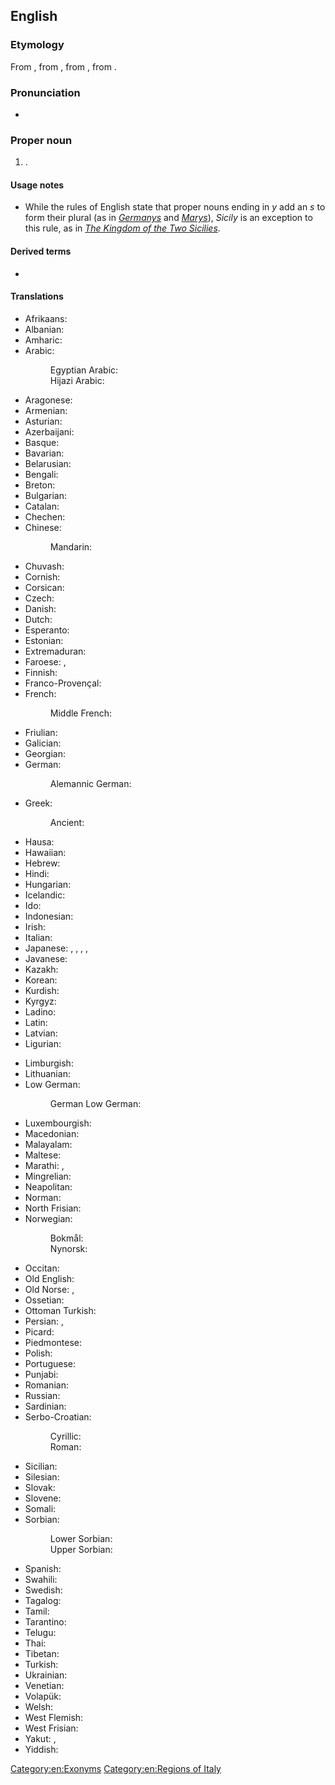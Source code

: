 ==English==

===Etymology===
From {{der|en|it|Sicilia}}, from {{der|en|la|Sicilia|}}, from {{der|en|grc|Σικελία|}}, from {{m|grc|Σίκελος||{{w|Sicels}}}}.

===Pronunciation===
* {{IPA|en|/ˈsɪsɨli/}}

===Proper noun===
{{wikipedia}}
{{en-proper noun|Sicilies}} {{qualifier|see usage notes below}}

# {{place|en|autonomous region/and/island|c/Italy}}.

====Usage notes====
* While the rules of English state that proper nouns ending in ''y'' add an ''s'' to form their plural (as in ''[[Germany]]s'' and ''[[Mary]]s''), ''Sicily'' is an exception to this rule, as in ''[[w:Kingdom of the Two Sicilies|The Kingdom of the Two Sicilies]]''.

====Derived terms====
* {{l|en|Sicilian}}

====Translations====
{{trans-top|island}}
* Afrikaans: {{t|af|Sisilië}}
* Albanian: {{t|sq|Siçilia|f}}
* Amharic: {{t|am|ሲኪልያ}}
* Arabic: {{t|ar|صِقِلِّيَّة|f}}
*: Egyptian Arabic: {{t|arz|سيسيليا|f|tr=sisilia|sc=Arab}}
*: Hijazi Arabic: {{t|acw|صِقِلِّيَّة|f|tr=ṣigilliya}}
* Aragonese: {{t|an|Secilia|f}}
* Armenian: {{t|hy|Սիցիլիա}}
* Asturian: {{t|ast|Sicilia|f}}
* Azerbaijani: {{t|az|Siciliya}}
* Basque: {{t|eu|Sizilia}}
* Bavarian: {{t|bar|Sizilien|n}}
* Belarusian: {{t|be|Сыцылія|f}}
* Bengali: {{t|bn|সিসিলি}}
* Breton: {{t|br|Sikilia|f}}
* Bulgarian: {{t|bg|Сицилия|f}}
* Catalan: {{t|ca|Sicília|f}}
* Chechen: {{t|ce|Сицили}}
* Chinese:
*: Mandarin: {{t+|cmn|西西里|tr=Xixīlǐ|sc=Hani}}
* Chuvash: {{t|cv|Сицили}}
* Cornish: {{t|kw|Sisili|f}}
* Corsican: {{t|co|Sicilia|f}}
* Czech: {{t+|cs|Sicílie|f}}
* Danish: {{t|da|Sicilien}}
* Dutch: {{t+|nl|Sicilië|n}}
* Esperanto: {{t|eo|Sicilio}}
* Estonian: {{t|et|Sitsiilia}}
* Extremaduran: {{t|ext|Sicília|f}}
* Faroese: {{t|fo|Sikiloy|f}}, {{t|fo|Sisilia|f}}
* Finnish: {{t+|fi|Sisilia}}
* Franco-Provençal: {{t|frp|Secila|f}}
* French: {{t+|fr|Sicile|f}}
*: Middle French: {{t|frm|Sycile|f}}
* Friulian: {{t|fur|Sicilie|f}}
* Galician: {{t|gl|Sicilia|f}}
* Georgian: {{t|ka|სიცილია}}
* German: {{t+|de|Sizilien|n}}
*: Alemannic German: {{t|gsw|Sizilie|n}}
* Greek: {{t+|el|Σικελία|f}}
*: Ancient: {{t|grc|Σικελία|f}}
* Hausa: {{t|ha|Sisiliya}}
* Hawaiian: {{t|haw|Kikilia}}
* Hebrew: {{t|he|סִיצִילְיָה|f}}
* Hindi: {{t|hi|सिसिली}}
* Hungarian: {{t+|hu|Szicília}}
* Icelandic: {{t|is|Sikiley|f}}
* Ido: {{t+|io|Sicilia}}
* Indonesian: {{t|id|Sisilia}}
* Irish: {{t|ga|Sicil|f|alt=An tSicil}}
* Italian: {{t+|it|Sicilia|f}}
* Japanese: {{t|ja|シチリア|tr=Shichiria}}, {{t|ja|シチリア州|tr=Shichiria-shū}} {{q|region}}, {{t|ja|シチリア島|tr=Shichiria-tō}} {{q|island}}, {{t|ja|シシリー|tr=Shishirī}}, {{t|ja|シシリー島|tr=Shishirī-tō}}
* Javanese: {{t|jv|Sisilia}}
* Kazakh: {{t|kk|Сицилия}}
* Korean: {{t|ko|^시실리}}
* Kurdish: {{t+|ku|Sîcîlya|f}}
* Kyrgyz: {{t+|ky|Сицилия}}
* Ladino: {{t|lad|Sisilia|f}}
* Latin: {{t+|la|Sicilia|f}}
* Latvian: {{t|lv|Sicīlija|f}}
* Ligurian: {{t|lij|Siçilia|f}}
{{trans-mid}}
* Limburgish: {{t|li|Sicilië|n}}
* Lithuanian: {{t|lt|Sicilija|f}}
* Low German:
*: German Low German: {{t|nds-de|Sizilien|n}}
* Luxembourgish: {{t|lb|Sizilien|n}}
* Macedonian: {{t|mk|Сицилија|f}}
* Malayalam: {{t|ml|സിസിലി}}
* Maltese: {{t|mt|Sqallija|m}}
* Marathi: {{t|mr|सिसिली}}, {{t|mr|सिचिल्या}}
* Mingrelian: {{t|xmf|სიცილია}}
* Neapolitan: {{t|nap|Sicilia|f}}
* Norman: {{t|nrf|Sicile|f}}
* North Frisian: {{t|frr|Siziilien|n}}
* Norwegian:
*: Bokmål: {{t|nb|Sicilia|f}}
*: Nynorsk: {{t|nn|Sicilia|f}}
* Occitan: {{t|oc|Sicília|f}}
* Old English: {{t|ang|Sicilia}}
* Old Norse: {{t|non|Sikiley|f}}, {{t|non|Sikelö}}
* Ossetian: {{t|os|Сицили}}
* Ottoman Turkish: {{t|ota|چچلیا|sc=ota-Arab}}
* Persian: {{t+|fa|سیسیل|tr=sisil}}, {{t|fa|صقلیه|tr=seqliye}}
* Picard: {{t|pcd|Sicile|f}}
* Piedmontese: {{t|pms|Sicilia|f}}
* Polish: {{t+|pl|Sycylia|f}}
* Portuguese: {{t+|pt|Sicília|f}}
* Punjabi: {{t|pa|ਸਿਚੀਲੀਆ}}
* Romanian: {{t|ro|Sicilia|f}}
* Russian: {{t+|ru|Сици́лия|f}}
* Sardinian: {{t|sc|Sitzìlia|f}}
* Serbo-Croatian:
*: Cyrillic: {{t|sh|Сѝцӣлија|f}}
*: Roman: {{t+|sh|Sìcīlija|f}}
* Sicilian: {{t|scn|Sicilia|f}}
* Silesian: {{t|szl|Sycylijo|n}}
* Slovak: {{t|sk|Sicília|f}}
* Slovene: {{t+|sl|Sicílija|f}}
* Somali: {{t|so|Sasiiliya}}
* Sorbian:
*: Lower Sorbian: {{t|dsb|Siciliska|f}}
*: Upper Sorbian: {{t|hsb|Sicilska|f}}
* Spanish: {{t+|es|Sicilia|f}}
* Swahili: {{t|sw|Sisilia}}
* Swedish: {{t+|sv|Sicilien|n}}
* Tagalog: {{t|tl|Sisily}}
* Tamil: {{t|ta|சிசிலி}}
* Tarantino: {{t|roa-tar|Sicilie|f}}
* Telugu: {{t|te|సిసిలీ}}
* Thai: {{t|th|ซิซิลี|tr=sí-sí-lee}}
* Tibetan: {{t|bo|སི་ཅི་ལི་ཡ།}}
* Turkish: {{t+|tr|Sicilya}}
* Ukrainian: {{t|uk|Сици́лія|f}}
* Venetian: {{t|vec|Siciłia|f}}
* Volapük: {{t+|vo|Sikileän}}
* Welsh: {{t|cy|Sisili|f}}
* West Flemish: {{t|vls|Sicilië|n}}
* West Frisian: {{t|fy|Sisylje}}
* Yakut: {{t|sah|Сициилийэ}}, {{t|sah|Сицилия}}
* Yiddish: {{t|yi|סיציליע|f}}
{{trans-bottom}}

[[Category:en:Exonyms]]
[[Category:en:Regions of Italy]]